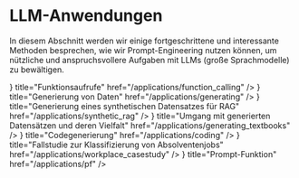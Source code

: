 # LLM-Anwendungen



In diesem Abschnitt werden wir einige fortgeschrittene und interessante Methoden besprechen, wie wir Prompt-Engineering nutzen können, um nützliche und anspruchsvollere Aufgaben mit LLMs (große Sprachmodelle) zu bewältigen.

<Cards>
  <Card
    icon={<FilesIcon />}
    title="Funktionsaufrufe"
    href="/applications/function_calling"
  />
  <Card
    icon={<FilesIcon />}
    title="Generierung von Daten"
    href="/applications/generating"
  />
  <Card
    icon={<FilesIcon />}
    title="Generierung eines synthetischen Datensatzes für RAG"
    href="/applications/synthetic_rag"
  />
  <Card
    icon={<FilesIcon />}
    title="Umgang mit generierten Datensätzen und deren Vielfalt"
    href="/applications/generating_textbooks"
  />
  <Card
    icon={<FilesIcon />}
    title="Codegenerierung"
    href="/applications/coding"
  />
  <Card
    icon={<FilesIcon />}
    title="Fallstudie zur Klassifizierung von Absolventenjobs"
    href="/applications/workplace_casestudy"
  />
  <Card
    icon={<FilesIcon />}
    title="Prompt-Funktion"
    href="/applications/pf"
  />
</Cards>
